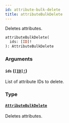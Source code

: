 ```yaml
---
id: attribute-bulk-delete
title: attributeBulkDelete
---
```


Deletes attributes.

```graphql
attributeBulkDelete(
  ids: [ID]!
): AttributeBulkDelete

```

### Arguments

#### `ids` ([`[ID]!`](/developer/api-reference/scalars/id.mdx))

List of attribute IDs to delete.

### Type

#### [`AttributeBulkDelete`](/developer/api-reference/objects/attribute-bulk-delete.mdx)

Deletes attributes.
